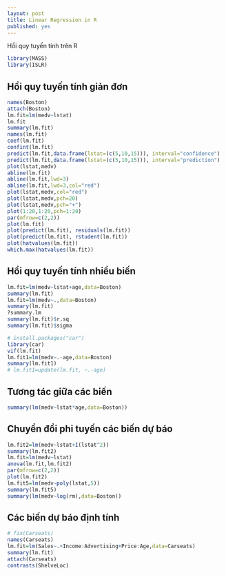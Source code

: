```yaml
---
layout: post
title: Linear Regression in R
published: yes
---
```


Hồi quy tuyến tính trên R

```r
library(MASS)
library(ISLR)
```

## Hồi quy tuyến tính giản đơn
```r
names(Boston)
attach(Boston)
lm.fit=lm(medv~lstat)
lm.fit
summary(lm.fit)
names(lm.fit)
coef(lm.fit)
confint(lm.fit)
predict(lm.fit,data.frame(lstat=(c(5,10,15))), interval="confidence")
predict(lm.fit,data.frame(lstat=(c(5,10,15))), interval="prediction")
plot(lstat,medv)
abline(lm.fit)
abline(lm.fit,lwd=3)
abline(lm.fit,lwd=3,col="red")
plot(lstat,medv,col="red")
plot(lstat,medv,pch=20)
plot(lstat,medv,pch="+")
plot(1:20,1:20,pch=1:20)
par(mfrow=c(2,2))
plot(lm.fit)
plot(predict(lm.fit), residuals(lm.fit))
plot(predict(lm.fit), rstudent(lm.fit))
plot(hatvalues(lm.fit))
which.max(hatvalues(lm.fit))
```

## Hồi quy tuyến tính nhiều biến

```r
lm.fit=lm(medv~lstat+age,data=Boston)
summary(lm.fit)
lm.fit=lm(medv~.,data=Boston)
summary(lm.fit)
?summary.lm
summary(lm.fit)$r.sq
summary(lm.fit)$sigma
```

```r
# install.packages("car")
library(car)
vif(lm.fit)
lm.fit1=lm(medv~.-age,data=Boston)
summary(lm.fit1)
# lm.fit1=update(lm.fit, ~.-age)
```

## Tương tác giữa các biến

```r
summary(lm(medv~lstat*age,data=Boston))
```

## Chuyển đổi phi tuyến các biến dự báo

```r
lm.fit2=lm(medv~lstat+I(lstat^2))
summary(lm.fit2)
lm.fit=lm(medv~lstat)
anova(lm.fit,lm.fit2)
par(mfrow=c(2,2))
plot(lm.fit2)
lm.fit5=lm(medv~poly(lstat,5))
summary(lm.fit5)
summary(lm(medv~log(rm),data=Boston))
```

## Các biến dự báo định tính
```r
# fix(Carseats)
names(Carseats)
lm.fit=lm(Sales~.+Income:Advertising+Price:Age,data=Carseats)
summary(lm.fit)
attach(Carseats)
contrasts(ShelveLoc)
```

